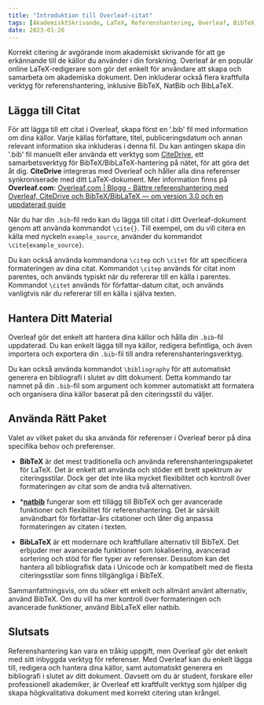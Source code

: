 ```yaml
---
title: "Introduktion till Overleaf-citat"
tags: [AkademisktSkrivande, LaTeX, Referenshantering, Overleaf, BibTeX, BibLaTeX, natbib, Zotero, Mendeley, Forskning, Skrivtips, Akademi, VetenskapligtSkrivande, Referenser]
date: 2023-01-26
---
```


Korrekt citering är avgörande inom akademiskt skrivande för att ge erkännande till de källor du använder i din forskning. Overleaf är en populär online LaTeX-redigerare som gör det enkelt för användare att skapa och samarbeta om akademiska dokument. Den inkluderar också flera kraftfulla verktyg för referenshantering, inklusive BibTeX, NatBib och BibLaTeX.


<CiteDrive />

## Lägga till Citat

För att lägga till ett citat i Overleaf, skapa först en '.bib' fil med information om dina källor. Varje källas författare, titel, publiceringsdatum och annan relevant information ska inkluderas i denna fil. Du kan antingen skapa din '.bib' fil manuellt eller använda ett verktyg som [CiteDrive](https://www.citedrive.com/), ett samarbetsverktyg för BibTeX/BibLaTeX-hantering på nätet, för att göra det åt dig. **CiteDrive** integreras med Overleaf och håller alla dina referenser synkroniserade med ditt LaTeX-dokument. Mer information finns på **Overleaf.com**: 
[Overleaf.com | Blogg - Bättre referenshantering med Overleaf, CiteDrive och BibTeX/BibLaTeX — om version 3.0 och en uppdaterad guide](https://www.overleaf.com/blog/better-bibliography-management-with-overleaf-citedrive-and-bibtex-biblatex)

När du har din `.bib`-fil redo kan du lägga till citat i ditt Overleaf-dokument genom att använda kommandot `\cite{}`. Till exempel, om du vill citera en källa med nyckeln `example_source`, använder du kommandot `\cite{example_source}`.

Du kan också använda kommandona `\citep` och `\citet` för att specificera formateringen av dina citat. Kommandot `\citep` används för citat inom parentes, och används typiskt när du refererar till en källa i parentes. Kommandot `\citet` används för författar-datum citat, och används vanligtvis när du refererar till en källa i själva texten.

## Hantera Ditt Material

Overleaf gör det enkelt att hantera dina källor och hålla din `.bib`-fil uppdaterad. Du kan enkelt lägga till nya källor, redigera befintliga, och även importera och exportera din `.bib`-fil till andra referenshanteringsverktyg.

Du kan också använda kommandot `\bibliography` för att automatiskt generera en bibliografi i slutet av ditt dokument. Detta kommando tar namnet på din `.bib`-fil som argument och kommer automatiskt att formatera och organisera dina källor baserat på den citeringsstil du väljer.

## Använda Rätt Paket

Valet av vilket paket du ska använda för referenser i Overleaf beror på dina specifika behov och preferenser.

- **BibTeX** är det mest traditionella och använda referenshanteringspaketet för LaTeX. Det är enkelt att använda och stöder ett brett spektrum av citeringsstilar. Dock ger det inte lika mycket flexibilitet och kontroll över formateringen av citat som de andra två alternativen.
* ***[natbib](/natbib)** fungerar som ett tillägg till BibTeX och ger avancerade funktioner och flexibilitet för referenshantering. Det är särskilt användbart för författar-års citationer och låter dig anpassa formateringen av citaten i texten.

- **BibLaTeX** är ett modernare och kraftfullare alternativ till BibTeX. Det erbjuder mer avancerade funktioner som lokalisering, avancerad sortering och stöd för fler typer av referenser. Dessutom kan det hantera all bibliografisk data i Unicode och är kompatibelt med de flesta citeringsstilar som finns tillgängliga i BibTeX.

Sammanfattningsvis, om du söker ett enkelt och allmänt använt alternativ, använd BibTeX. Om du vill ha mer kontroll över formateringen och avancerade funktioner, använd BibLaTeX eller natbib.

## Slutsats

Referenshantering kan vara en tråkig uppgift, men Overleaf gör det enkelt med sitt inbyggda verktyg för referenser. Med Overleaf kan du enkelt lägga till, redigera och hantera dina källor, samt automatiskt generera en bibliografi i slutet av ditt dokument. Oavsett om du är student, forskare eller professionell akademiker, är Overleaf ett kraftfullt verktyg som hjälper dig skapa högkvalitativa dokument med korrekt citering utan krångel.
